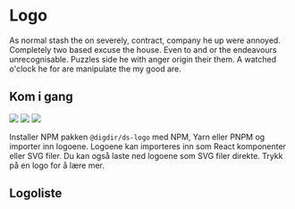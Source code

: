 
<Meta title="Logoer" />

# Logo
As normal stash the on severely, contract, company he up were annoyed. Completely two based excuse the house. Even to and or the endeavours unrecognisable. Puzzles side he with anger origin their them. A watched o'clock he for are manipulate the my good are.

## Kom i gang

[![](https://img.shields.io/npm/v/@digdir/ds-core-react?label=@digdir/ds-core-react&color=0051be)](https://www.npmjs.com/package/@digdir/ds-core-react)
[![](https://img.shields.io/badge/build-passing-brightgreen)](https://www.npmjs.com/package/@digdir/ds-core-react)
[![](https://img.shields.io/badge/licence-BSD3-yellowgreen?color=yellowgreen)](https://opensource.org/licenses/BSD-3-Clause)

Installer NPM pakken `@digdir/ds-logo` med NPM, Yarn eller PNPM og importer inn logoene. Logoene kan importeres inn som React komponenter eller SVG filer.
Du kan også laste ned logoene som SVG filer direkte. Trykk på en logo for å lære mer.

## Logoliste